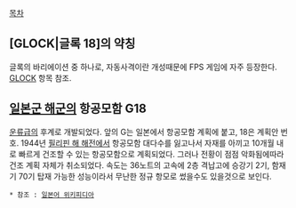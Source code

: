 [[목차]]

== [GLOCK|글록 18]의 약칭 ==
글록의 바리에이션 중 하나로, 자동사격이란 개성때문에 FPS 게임에 자주 등장한다. [[GLOCK]] 항목 참조.

== [[일본군 해군]]의 항공모함 G18 ==
[[운류급]]의 후계로 개발되었다. 앞의 G는 일본에서 항공모함 계획에 붙고, 18은 계획안 번호. 1944년 [[필리핀 해 해전]]에서 항공모함 대다수를 잃고나서 자재를 아끼고 10개월 내로 빠르게 건조할 수 있는 항공모함으로 계획되었다. 그러나 전황이 점점 악화됨에따라 건조 계획 자체가 취소되었다. 속도는 36노트의 고속에 2층 격납고에 승강기 2기, 함재기 70기 탑재 가능한 성능이라서 무난한 정규 항모로 썼을수도 있을것으로 보인다.

 * 참조 : [http://ja.wikipedia.org/wiki/G18_(%E7%A9%BA%E6%AF%8D) 일본어 위키피디아]
